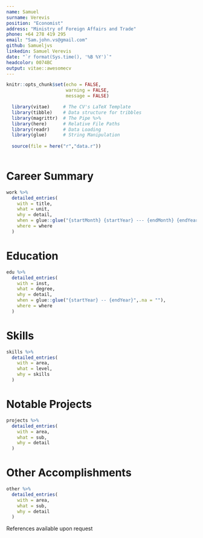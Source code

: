 ```yaml
---
name: Samuel
surname: Verevis
position: "Economist"
address: "Ministry of Foreign Affairs and Trade"
phone: +64 278 419 295
email: "Sam.john.vs@gmail.com"
github: Samueljvs
linkedin: Samuel Verevis
date: "`r format(Sys.time(), '%B %Y')`"
headcolor: 0074BC
output: vitae::awesomecv
---
```


```r
knitr::opts_chunk$set(echo = FALSE,
                      warning = FALSE,
                      message = FALSE)

  library(vitae)     # The CV's LaTeX Template
  library(tibble)    # Data structure for tribbles
  library(magrittr)  # The Pipe %>%
  library(here)      # Relative File Paths
  library(readr)     # Data Loading
  library(glue)      # String Manipulation
  
  source(file = here("r","data.r"))
  
```

# Career Summary

```r
work %>%
  detailed_entries(
    with = title,
    what = unit,
    why = detail,
    when = glue::glue("{startMonth} {startYear} --- {endMonth} {endYear}",.na = ""),
    where = where
  )
```

# Education

```r
edu %>%
  detailed_entries(
    with = inst,
    what = degree,
    why = detail,
    when = glue::glue("{startYear} -- {endYear}",.na = ""),
    where = where
  )
```

# Skills

```r
skills %>%
  detailed_entries(
    with = area,
    what = level,
    why = skills
  )
```

# Notable Projects

```r
projects %>%
  detailed_entries(
    with = area,
    what = sub,
    why = detail
  )
```

# Other Accomplishments


```r

other %>%
  detailed_entries(
    with = area,
    what = sub,
    why = detail
  )
```


\vspace{12pt}

References available upon request






